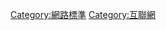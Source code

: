 {{catmore}}
{{Commonscat|Internet standards}}

[[Category:網路標準|Category:網路標準]]
[[Category:互聯網|Category:互聯網]]